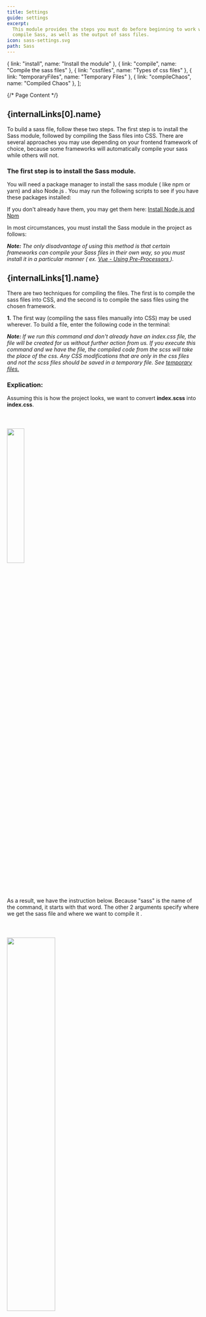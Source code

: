 ```yaml
---
title: Settings
guide: settings
excerpt:
  This module provides the steps you must do before beginning to work with and
  compile Sass, as well as the output of sass files.
icon: sass-settings.svg
path: Sass
---
```



  { link: "install", name: "Install the module" },
  { link: "compile", name: "Compile the sass files" },
  { link: "cssfiles", name: "Types of css files" },
  { link: "temporaryFiles", name: "Temporary Files" },
  { link: "compileChaos", name: "Compiled Chaos" },
];

{/* Page Content */}

<section id={internalLinks[0].link}>
  <h2>{internalLinks[0].name}</h2>
  <p>
    To build a sass file, follow these two steps. The first step is to install
    the Sass module, followed by compiling the Sass files into CSS. There are
    several approaches you may use depending on your frontend framework of
    choice, because some frameworks will automatically compile your sass while
    others will not.
  </p>
  <h3>The first step is to install the Sass module.</h3>
  <p>
    You will need a package manager to install the sass module ( like npm or
    yarn) and also Node.js . You may run the following scripts to see if you
    have these packages installed:
  </p>
  <CodeSnippet
    content="node -v; 
    npm -v;"
    lang="bash"
    client:load="react"
  />
  <p>
    If you don't already have them, you may get them here:
    <a
      href="https://treehouse.github.io/installation-guides/windows/node-windows.html"
      class="link"
      target="_blank"
    >
      Install Node.js and Npm
    </a>
    <p>
      In most circumstances, you must install the Sass module in the project as
      follows:
    </p>
  </p>
  <CodeSnippet content={"npm i sass;"} lang="bash" client:load="react" />
  <i>
    <b>Note: </b>The only disadvantage of using this method is that certain
    frameworks can compile your Sass files in their own way, so you must install
    it in a particular manner ( ex.
    <a
      href="https://vue-loader.vuejs.org/guide/pre-processors.html#sass"
      class="link"
      target="_blank"
    >
      Vue - Using Pre-Processors
    </a>
    ).
  </i>
</section>

<section id={internalLinks[1].link}>
  <h2>{internalLinks[1].name}</h2>
  <p>
    There are two techniques for compiling the files. The first is to compile
    the sass files into CSS, and the second is to compile the sass files using
    the chosen framework.
  </p>
  <div class="mt-1">
    <p>
      <b>1.</b> The first way (compiling the sass files manually into CSS) may
      be used wherever. To build a file, enter the following code in the
      terminal:
    </p>
    <CodeSnippet
      content={
        "sass source/stylesheets/index.scss build/stylesheets/index.css;"
      }
      lang="bash"
      client:load="react"
    />
    <i>
      <b>Note: </b>
      If we run this command and don't already have an index.css file, the file will
      be created for us without further action from us. If you execute this command
      and we have the file, the compiled code from the scss will take the place of
      the css. Any CSS modifications that are only in the css files and not the scss
      files should be saved in a temporary file. See
      <a href={`#${internalLinks[3].link}`} class="link">
        temporary files.
      </a>
    </i>
    <h3>Explication: </h3>
    <p>
      Assuming this is how the project looks, we want to convert
      <b>index.scss</b> into <b>index.css</b>.
    </p>
    <img
      src="/componentui/sass-settings/complie-folder.svg"
      style="width: 30%;margin:2.5rem auto;"
    />
    <p>
      As a result, we have the instruction below. Because "sass" is the name of
      the command, it starts with that word. The other 2 arguments specify where
      we get the sass file and where we want to compile it .
    </p>
    <img
      src="/componentui/sass-settings/compile-command.svg"
      style="width: 50%;margin:2.5rem auto;"
    />
    <p>
      Hence, in order to compile, import the Sass file similarly to how you
      imported the CSS file, and the framework will take care of the rest.
    </p>
    <p>
      Using the --watch flag, you can additionally watch certain files or
      folders. The watch flag instructs Sass to monitor your source files for
      modifications and re-compile CSS after each Sass save. You would simply
      add the watch flag to your command, like in the following example, if you
      wanted to monitor (rather than manually build) your input.scss file:
    </p>
    <CodeSnippet
      content="sass --watch source/stylesheets/index.scss build/stylesheets/index.css;"
      lang="bash"
      client:load="react"
    />
  </div>
  <div class="mt-1">
    <p>
      <b>2.</b> The second approach is having the framework automatically
      compile the sass files. To ensure that it functions in your framework, you
      must check for this.
    </p>
  </div>
  <h3>
    What happens if you manually compile the file and the framework does the
    same?
  </h3>
  <a href={`#${internalLinks[4].link}`} class="link">
    See the Compiled Chaos
  </a>
</section>

<section id={internalLinks[2].link}>
  <h2>{internalLinks[2].name}</h2>
  <p>Sass has the ability to produce three different kinds of files. </p>
  <h3>[file-name].css</h3>
  <p>
    Is the file with all the compiled code, together with the comments, spaces,
    and order.
  </p>
  <h3>[file-name].css.map</h3>
  <p>
    By default, a file with the ".map" extension is created when you compile a
    Sass file into CSS. A CSS source map is a file that links the CSS code that
    has been produced with its original Sass source code.
  </p>
  <p>
    The name, line numbers, and column positions of the original Sass file are
    all included in a file known as a CSS source map. When employing browser
    developer tools, it is utilized by web developers and designers to
    troubleshoot their Sass and CSS code.
  </p>
  <h3>[file-name].min.css</h3>
  <p>
    With the —style option with the value set to compressed, Sass can produce
    CSS files that have been compressed. A minified version of the original Sass
    file, free of any extraneous whitespace and comments, will be produced as
    the final CSS file.
  </p>
  <p>
    For instance, you can run the following command in the terminal to convert a
    Sass file named styles.scss into a minified CSS file named styles.min.css:
  </p>
  <CodeSnippet
    content="sass [file-name].scss [file-name].min.css --style compressed
     "
    lang="bash"
    client:load="react"
  />
  <p>
    By doing this, a minified CSS file called styles.min.css will be created,
    which can be used in production settings to minimize file size and speed up
    the loading of web pages.
  </p>
  <i>
    <b>Note: </b>
    It should be noted that while minifying CSS code can aid in performance improvement,
    it can also make the code more difficult to comprehend and maintain. For development
    and debugging purposes, it is frequently advised to preserve a non-minified version
    of the CSS code.
  </i>
</section>

<section id={internalLinks[3].link}>
  <h2>{internalLinks[3].name}</h2>
  <p>
    You can make a temporary CSS file if you're not the only developer working
    on the project (and you don't want the other developers to change the
    structure or they don't want to change the scss) or if you need to make a
    quick fix. If you only want to make a few simple adjustments, this is the
    perfect scenario.
  </p>
  <b>But, keep in mind... </b>
  <p>
    You are working with sass, so, occasionally you need to look at your temp
    file and try to integrate into your sass/scss files. You won't have the
    opportunities that sass will provide you with if you don't do this. You will
    lose the capacity to have all the items in the same place.
  </p>
</section>

<section id={internalLinks[4].link}>
  <h2>{internalLinks[4].name}</h2>
  <p>
    When your compiled files look like this, the Compiled Chaos will appear:
  </p>
  <img
    src="/componentui/sass-settings/compileChaos.svg"
    style="width: 30%;margin:2.5rem auto;"
  />
  <p>
    In some circumstances, the [file-name].min.css file will take priority or be
    the only one needed to give our site the correct layout. Some developers
    might attempt to execute the command in this situation to change the
    sass/scss file to [file-name].min.css. This strategy will result in the
    following issues:
  </p>
  <p>
    1&#41; The original.css file will turn into a "ghost" when using outdated
    CSS.
  </p>
  <p>
    2&#41; Since the [file-name].min.css is no longer minified, it will no
    longer serve its intended purpose of reducing file size and accelerating web
    page rendering.
  </p>
  <h3>The solution:</h3>
  <p>
    The [file-name].map files should be ignored; they are only there to assist
    the developer in debugging the css in devtools.
  </p>
  <p>
    The [file-name].css and [file-name].min.css files are now the cause of less
    trouble. You can use the right technique to immediately modify both files
    while keeping an eye out for changes to resolve this. Therefore, we want to
    normally build the [file-name].css file and minify the [file-name].min.css
    file. The instruction below can be used to accomplish this.
  </p>
  <CodeSnippet
    content={
      "sass --watch sass/[file-name].scss:css/[file-name].css --watch scss/[file-name].scss:css/[file-name].min.css --style compressed"
    }
    lang="bash"
    client:load="react"
  />
  <h3>Not a solution.</h3>
  <p>
    It is not a solution to remove [file-name].min.css because in some cases the
    app will get the layout from this file, even if the website is in developer
    mode and maintaining the style. Try "Force Refresh" or "Clean the Cache" to
    see the differences. It is also possible for some changes to appear when
    building the project, so it is still possible for in develop mode to look
    fine and in production to break.
  </p>
</section>
